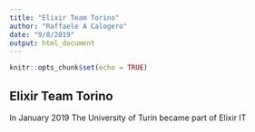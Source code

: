 ```yaml
---
title: "Elixir Team Torino"
author: "Raffaele A Calogero"
date: "9/8/2019"
output: html_document
---
```


```r
knitr::opts_chunk$set(echo = TRUE)
```

## Elixir Team Torino

In January 2019 The University of Turin became part of Elixir IT

